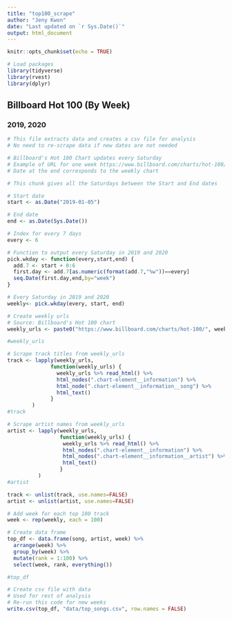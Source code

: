 ```yaml
---
title: "top100_scrape"
author: "Jeny Kwon"
date: "Last updated on `r Sys.Date()`"
output: html_document
---
```


```r
knitr::opts_chunk$set(echo = TRUE)

# Load packages
library(tidyverse)
library(rvest)
library(dplyr)
```


## Billboard Hot 100 (By Week)
### 2019, 2020

```r
# This file extracts data and creates a csv file for analysis
# No need to re-scrape data if new dates are not needed

# Billboard's Hot 100 Chart updates every Saturday
# Example of URL for one week https://www.billboard.com/charts/hot-100/2018-03-10
# Date at the end corresponds to the weekly chart

# This chunk gives all the Saturdays between the Start and End dates

# Start date
start <- as.Date("2019-01-05")

# End date
end <- as.Date(Sys.Date())

# Index for every 7 days 
every <- 6

# Function to output every Saturday in 2019 and 2020
pick.wkday <- function(every,start,end) {
  add.7 <- start + 0:6
  first.day <- add.7[as.numeric(format(add.7,"%w"))==every]
  seq.Date(first.day,end,by="week")
}

# Every Saturday in 2019 and 2020
weekly<- pick.wkday(every, start, end)

```

```r
# Create weekly urls 
# Source: Billboard's Hot 100 chart
weekly_urls <- paste0("https://www.billboard.com/charts/hot-100/", weekly)

#weekly_urls
```

```r
# Scrape track titles from weekly_urls
track <- lapply(weekly_urls,
              function(weekly_urls) {
                weekly_urls %>% read_html() %>%
                html_nodes(".chart-element__information") %>% 
                html_node(".chart-element__information__song") %>% 
                html_text()
              }
        ) 
#track
```

```r
# Scrape artist names from weekly_urls
artist <- lapply(weekly_urls,
                 function(weekly_urls) {
                  weekly_urls %>% read_html() %>%
                  html_nodes(".chart-element__information") %>% 
                  html_nodes(".chart-element__information__artist") %>% 
                  html_text()
                 }
          )
#artist
```

```r
track <- unlist(track, use.names=FALSE)
artist <- unlist(artist, use.names=FALSE)

# Add week for each top 100 track
week <- rep(weekly, each = 100)

# Create data frame
top_df <- data.frame(song, artist, week) %>%
  arrange(week) %>%
  group_by(week) %>%
  mutate(rank = 1:100) %>%
  select(week, rank, everything())

#top_df

```

```r
# Create csv file with data
# Used for rest of analysis 
# Re-run this code for new weeks
write.csv(top_df, "data/top_songs.csv", row.names = FALSE)
```


